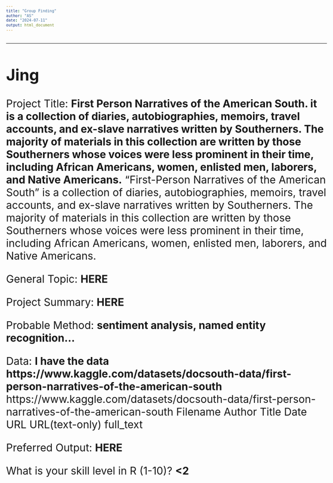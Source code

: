 ```yaml
---
title: "Group Finding"
author: "AS"
date: "2024-07-11"
output: html_document
---
```

<style type="text/css">

body, td {
   font-size: 28px;
}
code.r{
  font-size: 12px;
}
pre {
  font-size: 12px
}
</style>

<hr>

## Jing

Project Title: **First Person Narratives of the American South. it is a collection of diaries, autobiographies, memoirs, travel accounts, and ex-slave narratives written by Southerners. The majority of materials in this collection are written by those Southerners whose voices were less prominent in their time, including African Americans, women, enlisted men, laborers, and Native Americans.**
"First-Person Narratives of the American South" is a collection of diaries, autobiographies, memoirs, travel accounts, and ex-slave narratives written by Southerners. The majority of materials in this collection are written by those Southerners whose voices were less prominent in their time, including African Americans, women, enlisted men, laborers, and Native Americans.
<!-- Preferably one word or an abbreviation -->

General Topic: **HERE**
<!-- What is your general topic / research field of interest (e.g., gender, extremism, social movements)? -->

Project Summary: **HERE**
<!-- What is your specific research idea, if you have one? -->

Probable Method: **sentiment analysis, named entity recognition...**
<!-- What would your preferred method of analysis be? And how do you rate your own skill level with that method? -->

Data: **I have the data https://www.kaggle.com/datasets/docsouth-data/first-person-narratives-of-the-american-south**  
https://www.kaggle.com/datasets/docsouth-data/first-person-narratives-of-the-american-south
Filename
Author
Title
Date
URL
URL(text-only)
full_text 
<!-- Delete the options that do not apply to you! -->

Preferred Output: **HERE**
<!-- What is your preferred outcome of this group work, i.e. do you want to continue working on this project after the Summer Institute and possibly develop it into a paper OR do you "just" want to use it as practice in the context of this Summer Institute? -->

What is your skill level in R (1-10)? **<2**